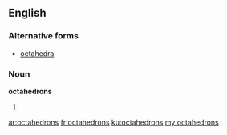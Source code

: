 ==English==

===Alternative forms===
* [[octahedra]]

===Noun===
'''octahedrons'''

# {{plural of|[[octahedron]]}}

[[ar:octahedrons]]
[[fr:octahedrons]]
[[ku:octahedrons]]
[[my:octahedrons]]